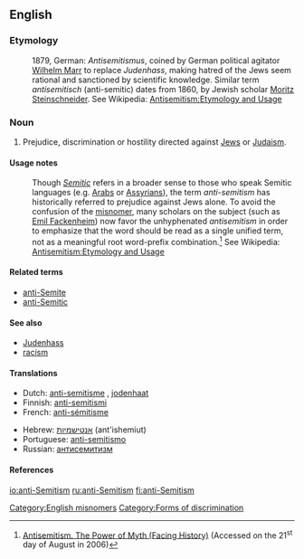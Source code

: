 {{wikipedia|Anti-Semitism}}
==English==

===Etymology===
:1879, German: ''Antisemitismus'', coined by German political agitator [[w:Wilhelm Marr|Wilhelm Marr]] to replace ''Judenhass'', making hatred of the Jews seem rational and sanctioned by scientific knowledge.  Similar term ''antisemitisch'' (anti-semitic) dates from 1860, by Jewish scholar [[w:Moritz Steinschneider|Moritz Steinschneider]].  See Wikipedia: [[w: Antisemitism#Etymology_and_usage|Antisemitism:Etymology and Usage]]

===Noun===
{{en-noun|sg=[[anti]]-[[Semitism]]|-}}

# Prejudice, discrimination or hostility directed against [[Jew]]s or [[Judaism]].

====Usage notes====
:Though ''[[Semitic]]'' refers in a broader sense to those who speak Semitic languages (e.g. [[w:Arab|Arabs]] or [[w:Assyrian_people|Assyrians]]), the term ''anti-semitism'' has historically referred to prejudice against Jews alone.  To avoid the confusion of the [[misnomer]], many scholars on the subject (such as [[w:Emil Fackenheim|Emil Fackenheim]]) now favor the unhyphenated ''antisemitism'' in order to emphasize that the word should be read as a single unified term, not as a meaningful root word-prefix combination.<ref>[http://www.facinghistory.org/campus/reslib.nsf/99ca830bb4f483948525717f005abfc7/2820f36c177cc758852571860065e8c2/$FILE/complete_antisemitism.pdf Antisemitism. The Power of Myth (Facing History)] (Accessed on the 21<sup>st</sup> day of August in 2006)</ref>  See Wikipedia: [[w: Antisemitism#Etymology_and_usage|Antisemitism:Etymology and Usage]]

====Related terms====
* [[anti-Semite]]
* [[anti-Semitic]]

====See also====
* [[Judenhass]]
* [[racism]]

====Translations====
{{trans-top|Prejudice or hostility against Jews}}
*Dutch: [[anti-semitisme]] {{n}}, [[jodenhaat]] {{f}}
*Finnish: [[anti-semitismi]]
*French: [[anti-sémitisme]] {{m}}
{{trans-mid}}
*Hebrew: [[אנטישמיות]] (ant'ishemiut) {{f}}
*Portuguese: [[anti-semitismo]] {{m}}
*Russian: [[антисемитизм]] {{m}}
{{trans-bottom}}

====References====
<references/>

[[Category:English misnomers]]
[[Category:Forms of discrimination]]

[[io:anti-Semitism]]
[[ru:anti-Semitism]]
[[fi:anti-Semitism]]